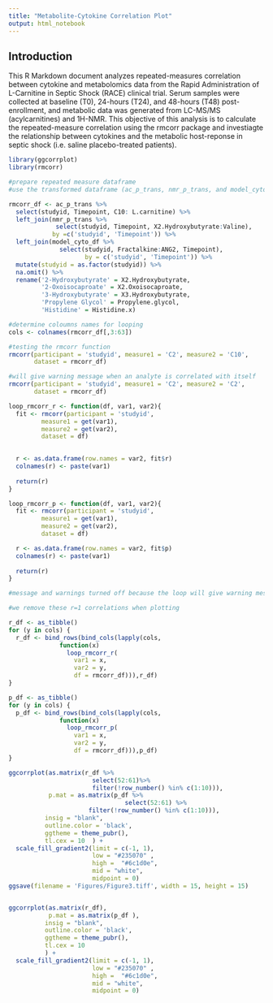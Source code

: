 ```yaml
---
title: "Metabolite-Cytokine Correlation Plot"
output: html_notebook
---
```


## Introduction

This R Markdown document analyzes repeated-measures correlation between cytokine and metabolomics data from the Rapid Administration of L-Carnitine in Septic Shock (RACE) clinical trial. Serum samples were collected at baseline (T0), 24-hours (T24), and 48-hours (T48) post-enrollment, and metabolic data was generated from LC-MS/MS (acylcarnitines) and 1H-NMR. This objective of this analysis is to calculate the repeated-measure correlation using the rmcorr package and investiagte the relationship between cytokines and the metabolic host-reponse in septic shock (i.e. saline placebo-treated patients). 

```r
library(ggcorrplot)
library(rmcorr)
```


```r
#prepare repeated measure dataframe 
#use the transformed dataframe (ac_p_trans, nmr_p_trans, and model_cyto_df from the LMM modeling notebook)

rmcorr_df <- ac_p_trans %>% 
  select(studyid, Timepoint, C10: L.carnitine) %>% 
  left_join(nmr_p_trans %>% 
             select(studyid, Timepoint, X2.Hydroxybutyrate:Valine),
            by =c('studyid', 'Timepoint')) %>% 
  left_join(model_cyto_df %>% 
              select(studyid, Fractalkine:ANG2, Timepoint),
                     by = c('studyid', 'Timepoint')) %>% 
  mutate(studyid = as.factor(studyid)) %>%
  na.omit() %>% 
  rename('2-Hydroxybutyrate' = X2.Hydroxybutyrate, 
         '2-Oxoisocaproate' = X2.Oxoisocaproate, 
         '3-Hydroxybutyrate' = X3.Hydroxybutyrate,
         'Propylene Glycol' = Propylene.glycol, 
         'Histidine' = Histidine.x)

#determine coloumns names for looping  
cols <- colnames(rmcorr_df[,3:63])

#testing the rmcorr function
rmcorr(participant = 'studyid', measure1 = 'C2', measure2 = 'C10', 
       dataset = rmcorr_df) 

#will give warning message when an analyte is correlated with itself
rmcorr(participant = 'studyid', measure1 = 'C2', measure2 = 'C2', 
       dataset = rmcorr_df) 
```


```r
loop_rmcorr_r <- function(df, var1, var2){
  fit <- rmcorr(participant = 'studyid', 
         measure1 = get(var1), 
         measure2 = get(var2),
         dataset = df)

  
  r <- as.data.frame(row.names = var2, fit$r)
  colnames(r) <- paste(var1)
  
  return(r)
}

loop_rmcorr_p <- function(df, var1, var2){
  fit <- rmcorr(participant = 'studyid', 
         measure1 = get(var1), 
         measure2 = get(var2),
         dataset = df)

  r <- as.data.frame(row.names = var2, fit$p)
  colnames(r) <- paste(var1)
  
  return(r)
}
```


```r
#message and warnings turned off because the loop will give warning message everytime an analyte is correlated with itself

#we remove these r=1 correlations when plotting 

r_df <- as_tibble()
for (y in cols) {
  r_df <- bind_rows(bind_cols(lapply(cols,
              function(x)
                loop_rmcorr_r(
                  var1 = x,
                  var2 = y,
                  df = rmcorr_df))),r_df)
}

p_df <- as_tibble()
for (y in cols) {
  p_df <- bind_rows(bind_cols(lapply(cols,
              function(x)
                loop_rmcorr_p(
                  var1 = x,
                  var2 = y,
                  df = rmcorr_df))),p_df)
}
```



```r
ggcorrplot(as.matrix(r_df %>% 
                       select(52:61)%>% 
                       filter(!row_number() %in% c(1:10))), 
           p.mat = as.matrix(p_df %>% 
                                select(52:61) %>%
                      filter(!row_number() %in% c(1:10))),
          insig = "blank", 
          outline.color	= 'black',
          ggtheme = theme_pubr(), 
          tl.cex = 10  ) + 
  scale_fill_gradient2(limit = c(-1, 1), 
                       low = "#235070" ,
                       high =  "#6c1d0e", 
                       mid = "white", 
                       midpoint = 0)
ggsave(filename = 'Figures/Figure3.tiff', width = 15, height = 15)



```

```r
ggcorrplot(as.matrix(r_df), 
           p.mat = as.matrix(p_df ),
          insig = "blank", 
          outline.color	= 'black',
          ggtheme = theme_pubr(), 
          tl.cex = 10
          ) + 
  scale_fill_gradient2(limit = c(-1, 1), 
                       low = "#235070" ,
                       high =  "#6c1d0e", 
                       mid = "white", 
                       midpoint = 0)
```

